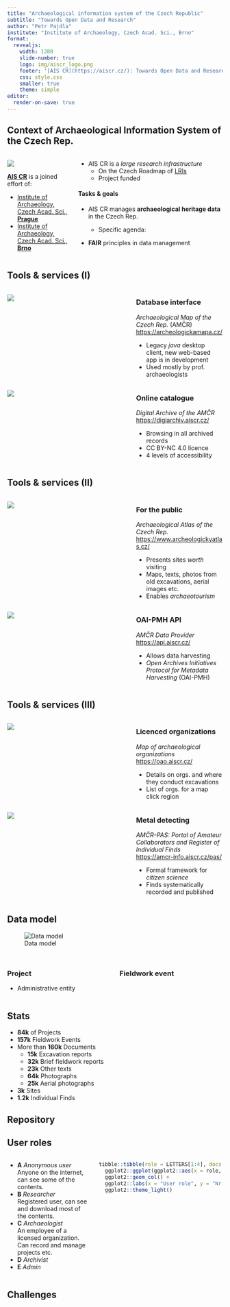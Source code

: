 ```yaml
---
title: "Archaeological information system of the Czech Republic"
subtitle: "Towards Open Data and Research"
author: "Petr Pajdla"
institute: "Institute of Archaeology, Czech Acad. Sci., Brno"
format: 
  revealjs:
    width: 1280
    slide-number: true
    logo: img/aiscr_logo.png
    footer: '[AIS CR](https://aiscr.cz/): Towards Open Data and Research'
    css: style.css
    smaller: true
    theme: simple
editor:
  render-on-save: true
---
```


## Context of Archaeological Information System of the Czech Rep.

<!-- ARU vs ARUB, mapa, historie? -->
<!-- describe context - legal, project, how archaeology works etc. -->

:::: {.columns}
::: {.column width="30%"}
![](img/map_loga.png)

[**AIS CR**](https://www.aiscr.cz/) is a joined effort of:

- [Institute of Archaeology, Czech Acad. Sci., **Prague**](https://www.arup.cas.cz/)
- [Institute of Archaeology, Czech Acad. Sci., **Brno**](https://www.arub.cz/)

:::
::: {.column width="70%"}
- AIS CR is a *large research infrastructure*
  - On the Czech Roadmap of [LRIs](https://www.vyzkumne-infrastruktury.cz/en/)
  - Project funded

#### Tasks & goals

- AIS CR manages **archaeological heritage data** in the Czech Rep.

  - Specific agenda: 


- **FAIR** principles in data management

:::

::::

<!-- -------------------------------------------------------------- -->

## Tools & services (I)

:::: {.columns}
::: {.column width="58%"}
![](img/amcr.png)
:::
::: {.column width="42%"}
### Database interface
*Archaeological Map of the Czech Rep.* (AMČR)  
<https://archeologickamapa.cz/>

- Legacy *java* desktop client, new web-based app is in development
- Used mostly by prof. archaeologists
:::
::::

:::: {.columns}
::: {.column width="58%"}
![](img/digiarchiv.png)
:::
::: {.column width="42%"}
### Online catalogue
*Digital Archive of the AMČR*  
<https://digiarchiv.aiscr.cz/> 

- Browsing in all archived records
- CC BY-NC 4.0 licence
- 4 levels of accessibility
:::
::::

<!-- -------------------------------------------------------------- -->

## Tools & services (II)

:::: {.columns}
::: {.column width="58%"}
![](img/atlas.png)
:::
::: {.column width="42%"}
### For the public 
*Archaeological Atlas of the Czech Rep.*  
<https://www.archeologickyatlas.cz/>

- Presents sites *worth* visiting
- Maps, texts, photos from old excavations, aerial images etc. 
- Enables *archaeotourism*
:::
:::: 

:::: {.columns}
::: {.column width="58%"}
![](img/api_xml.png)
:::
::: {.column width="42%"}
### OAI-PMH API
*AMČR Data Provider*  
<https://api.aiscr.cz/>  

- Allows data harvesting
- *Open Archives Initiatives Protocol for Metadata Harvesting* (OAI-PMH)
:::
:::: 

<!-- -------------------------------------------------------------- -->

## Tools & services (III)

:::: {.columns}
::: {.column width="58%"}
![](img/app_oao.png)
:::
::: {.column width="42%"}
### Licenced organizations  
*Map of archaeological organizations*  
<https://oao.aiscr.cz/>  

- Details on orgs. and where they conduct excavations
- List of orgs. for a map click region
<!-- - Shiny application -->
:::
::::

:::: {.columns}
::: {.column width="58%"}
![](img/pas.png)
:::
::: {.column width="42%"}
### Metal detecting 
*AMČR-PAS: Portal of Amateur Collaborators and Register of Individual Finds*  
<https://amcr-info.aiscr.cz/pas/>  

- Formal framework for *citizen science*
- Finds systematically recorded and published
:::
::::

<!-- -------------------------------------------------------------- -->

## Data model

![Data model](img/amcr_data_model.png)

<!-- -------------------------------------------------------------- -->

## 

:::: {.columns}
::: {.column width="50%"}
### Project

- Administrative entity
:::
::: {.column width="50%"}
### Fieldwork event
:::
::::

<!-- -------------------------------------------------------------- -->

## Stats

- [**84k** of Projects]{.fuu}
- **157k** Fieldwork Events
- More than **160k** Documents
  - **15k** Excavation reports
  - **32k** Brief fieldwork reports 
  - **23k** Other texts
  - **64k** Photographs 
  - **25k** Aerial photographs 
- **3k** Sites
- **1.2k** Individual Finds


<!-- data density, maps of data for different periods -->
<!-- maps of positive vs negative fieldworks -->

<!-- -------------------------------------------------------------- -->

## Repository
<!-- info that we are getting a repository? -->
<!-- DOI? -->

<!-- -------------------------------------------------------------- -->

## User roles

:::: {.columns}
::: {.column width="40%"}
- **A** *Anonymous user*  
  Anyone on the internet, can see some of the contents.
- **B** *Researcher*  
  Registered user, can see and download most of the contents.
- **C** *Archaeologist*  
  An employee of a licensed organization. Can record and manage projects etc.
- **D** *Archivist*
- **E** *Admin*
:::
::: {.column width="60%"}
```r
tibble::tibble(role = LETTERS[1:4], docs = c(43978, 117759, 2771, 3289)) |>
  ggplot2::ggplot(ggplot2::aes(x = role, y = docs)) +
  ggplot2::geom_col() +
  ggplot2::labs(x = "User role", y = "Nr. of documents") +
  ggplot2::theme_light()
```
:::
::::

<!-- -------------------------------------------------------------- -->


## Challenges

<!-- -------------------------------------------------------------- -->

<!-- Abstract

The Archaeological information system of the Czech Republic (AIS CR, https://www.aiscr.cz/) is a core infrastructure of Czech archaeology. It integrates digital services and resources aimed at various stakeholders, e. g. the general public, professional archaeologists, memory institutions, and researchers. AIS CR fundamental mission is to enable “Open Science Archaeology” by providing FAIR data documenting current and past archaeological fieldworks including excavations, surveys, metal detecting finds, etc. Currently, AIS CR publishes more than 150,000 records on fieldwork events and documents, including 25,000 aerial images, 75,000 excavation reports, and more. The information in the AIS CR covers the area of the Czech Republic from ca. the first half of the 19th century.

Essential parts of the AIS CR infrastructure are: (1) the central database and its data entry interface, the Archaeological Map of the Czech Republic (AMCR); (2) a web-based application Digital Archive of the AMCR, where all available data and documents are published; and (3) a public API providing metadata records using the OpenArchives Initiative Protocol for Metadata Harvesting (OAI-PMH).

The talk briefly introduces these parts of the system, underlying logic, and processes, and focuses mainly on the implemented data model and a consideration of its strengths and constraints, particularly with data reuse in mind. Furthermore, the accessibility of metadata through the API will be discussed, especially concerning the limitations of OAI-PMH. Presently, the major restraint is that the API solution does not provide ways to effectively perform filtering on the data, thus pushing the prospective data reusers to query and reconstruct the whole database. For now, this drawback is partially balanced by the accessibility of AIS CR data through the Ariadne infrastructure and its services.

Although the whole process of digitization and the opening of Czech archaeology started some ten years ago, there are still numerous challenges ahead of us. The goal of the talk is to position the AIS CR as a national archaeology data infrastructure in a broader discussion of “Open Science Archaeology”, and evaluate what we did well and what steps introduced limitations further along the way. -->



